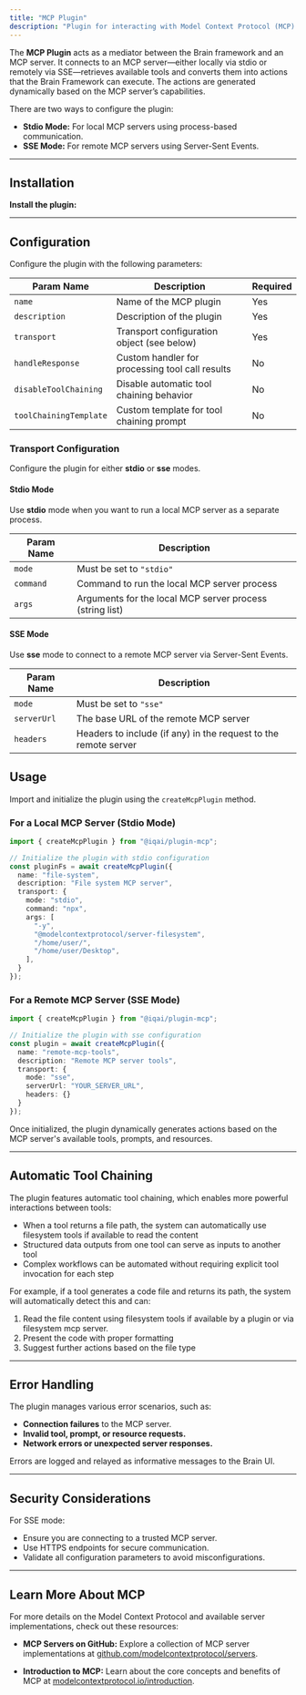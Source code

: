 ```yaml
---
title: "MCP Plugin"
description: "Plugin for interacting with Model Context Protocol (MCP) servers to mediate communication between the Brain Framework and external MCP servers."
---
```



The **MCP Plugin** acts as a mediator between the Brain framework and an MCP server. It connects to an MCP server—either locally via stdio or remotely via SSE—retrieves available tools and converts them into actions that the Brain Framework can execute. The actions are generated dynamically based on the MCP server’s capabilities.

There are two ways to configure the plugin:

- **Stdio Mode:** For local MCP servers using process-based communication.
- **SSE Mode:** For remote MCP servers using Server-Sent Events.

---

## Installation

**Install the plugin:**
     <PackageManagers pkg="@iqai/plugin-mcp" />

---


## Configuration

Configure the plugin with the following parameters:

| **Param Name**  | **Description**                                      | **Required** |
|-----------------|------------------------------------------------------|--------------|
| `name`          | Name of the MCP plugin                               | Yes          |
| `description`   | Description of the plugin                            | Yes          |
| `transport`     | Transport configuration object (see below)           | Yes          |
| `handleResponse` | Custom handler for processing tool call results | No |
| `disableToolChaining` | Disable automatic tool chaining behavior | No |
| `toolChainingTemplate` | Custom template for tool chaining prompt | No |

### Transport Configuration

Configure the plugin for either **stdio** or **sse** modes.

#### Stdio Mode

Use **stdio** mode when you want to run a local MCP server as a separate process.

| **Param Name** | **Description**                                           |
|----------------|-----------------------------------------------------------|
| `mode`         | Must be set to `"stdio"`                                  |
| `command`      | Command to run the local MCP server process               |
| `args`         | Arguments for the local MCP server process (string list)  |

#### SSE Mode

Use **sse** mode to connect to a remote MCP server via Server-Sent Events.

| **Param Name** | **Description**                                             |
|----------------|-------------------------------------------------------------|
| `mode`         | Must be set to `"sse"`                                      |
| `serverUrl`    | The base URL of the remote MCP server                       |
| `headers`      | Headers to include (if any) in the request to the remote server |

## Usage

Import and initialize the plugin using the `createMcpPlugin` method.

### For a Local MCP Server (Stdio Mode)

```typescript
import { createMcpPlugin } from "@iqai/plugin-mcp";

// Initialize the plugin with stdio configuration
const pluginFs = await createMcpPlugin({
  name: "file-system",
  description: "File system MCP server",
  transport: {
    mode: "stdio",
    command: "npx",
    args: [
      "-y",
      "@modelcontextprotocol/server-filesystem",
      "/home/user/",
      "/home/user/Desktop",
    ],
  }
});
```

### For a Remote MCP Server (SSE Mode)

```typescript
import { createMcpPlugin } from "@iqai/plugin-mcp";

// Initialize the plugin with sse configuration
const plugin = await createMcpPlugin({
  name: "remote-mcp-tools",
  description: "Remote MCP server tools",
  transport: {
    mode: "sse",
    serverUrl: "YOUR_SERVER_URL",
    headers: {}
  }
});

```

Once initialized, the plugin dynamically generates actions based on the MCP server's available tools, prompts, and resources.

---
## Automatic Tool Chaining

The plugin features automatic tool chaining, which enables more powerful interactions between tools:

- When a tool returns a file path, the system can automatically use filesystem tools if available to read the content
- Structured data outputs from one tool can serve as inputs to another tool
- Complex workflows can be automated without requiring explicit tool invocation for each step

For example, if a tool generates a code file and returns its path, the system will automatically detect this and can:

1. Read the file content using filesystem tools if available by a plugin or via filesystem mcp server.
2. Present the code with proper formatting
3. Suggest further actions based on the file type

---
## Error Handling

The plugin manages various error scenarios, such as:

- **Connection failures** to the MCP server.
- **Invalid tool, prompt, or resource requests.**
- **Network errors or unexpected server responses.**

Errors are logged and relayed as informative messages to the Brain UI.

---

## Security Considerations

For SSE mode:

- Ensure you are connecting to a trusted MCP server.
- Use HTTPS endpoints for secure communication.
- Validate all configuration parameters to avoid misconfigurations.

---

## Learn More About MCP

For more details on the Model Context Protocol and available server implementations, check out these resources:

- **MCP Servers on GitHub:**
  Explore a collection of MCP server implementations at [github.com/modelcontextprotocol/servers](https://github.com/modelcontextprotocol/servers).

- **Introduction to MCP:**
  Learn about the core concepts and benefits of MCP at [modelcontextprotocol.io/introduction](https://modelcontextprotocol.io/introduction).
